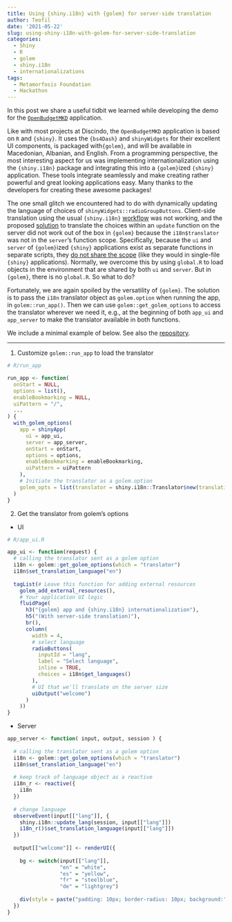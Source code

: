 ```yaml
---
title: Using {shiny.i18n} with {golem} for server-side translation
author: Teofil
date: '2021-05-22'
slug: using-shiny-i18n-with-golem-for-server-side-translation
categories:
  - Shiny
  - R
  - golem
  - shiny.i18n
  - internationalizations
tags:
  - Metamorfosis Foundation
  - Hackathon
---
```


In this post we share a useful tidbit we learned while developing the demo for the [`OpenBudgetMKD`](discindo.shinyapps.io/OpenBudgetNMK/) application. 

Like with most projects at Discindo, the `OpenBudgetMKD` application is based on `R` and `{shiny}`. It uses the `{bs4Dash}` and `shinyWidgets` for their excellent UI components, is packaged with`{golem}`, and will be available in Macedonian, Albanian, and English. From a programming perspective, the most interesting aspect for us was implementing internationalization using the `{shiny.i18n}` package and integrating this into a `{golem}`ized `{shiny}` application. These tools integrate seamlessly and make creating rather powerful and great looking applications easy. Many thanks to the developers for creating these awesome packages!

The one small glitch we encountered had to do with dynamically updating the language of choices of `shinyWidgets::radioGroupButtons`. Client-side translation using the usual `{shiny.i18n}` [workflow](https://appsilon.github.io/shiny.i18n/articles/basics.html) was not working, and the proposed [solution](https://github.com/Appsilon/shiny.i18n/issues/54) to translate the choices within an `update` function on the server did not work out of the box in `{golem}` because the `i18n$translator` was not in the `server`'s function scope. Specifically, because the `ui` and `server` of `{golem}`ized `{shiny}` applications exist as separate functions in separate scripts, they [do not share the scope](https://shiny.rstudio.com/articles/scoping.html) (like they would in single-file `{shiny}` applications). Normally, we overcome this by using `global.R` to load objects in the environment that are shared by both `ui` and `server`. But in `{golem}`, there is no `global.R`. So what to do?

Fortunately, we are again spoiled by the versatility of `{golem}`. The solution is to pass the `i18n` translator object as `golem.option` when running the app, in `golem::run_app()`. Then we can use `golem::get_golem_options` to access the translator wherever we need it, e.g., at the beginning of both `app_ui` and `app_server` to make the translator available in both functions.

We include a minimal example of below. See also the [repository](https://github.com/discindo/shiny.golem.i18n).

*****

1. Customize `golem::run_app` to load the translator

```r
# R/run_app

run_app <- function(
  onStart = NULL,
  options = list(), 
  enableBookmarking = NULL,
  uiPattern = "/",
  ...
) {
  with_golem_options(
    app = shinyApp(
      ui = app_ui,
      server = app_server,
      onStart = onStart,
      options = options, 
      enableBookmarking = enableBookmarking, 
      uiPattern = uiPattern
    ), 
    # Initiate the translator as a golem.option
    golem_opts = list(translator = shiny.i18n::Translator$new(translation_csvs_path = "inst/app/www/translations/"))
  )
}
```


2. Get the translator from golem's options

- UI

```r
# R/app_ui.R

app_ui <- function(request) {
  # calling the translator sent as a golem option
  i18n <- golem::get_golem_options(which = "translator")
  i18n$set_translation_language("en")
  
  tagList(# Leave this function for adding external resources
    golem_add_external_resources(),
    # Your application UI logic
    fluidPage(
      h3("{golem} app and {shiny.i18n} internationalization"),
      h5("(With server-side translation)"),
      br(),
      column(
        width = 4,
        # select language
        radioButtons(
          inputId = "lang",
          label = "Select language",
          inline = TRUE,
          choices = i18n$get_languages()
        ),
        # UI that we'll translate on the server size
        uiOutput("welcome")
      )
    ))
}
```


- Server

```r
app_server <- function( input, output, session ) {
  
  # calling the translator sent as a golem option
  i18n <- golem::get_golem_options(which = "translator")
  i18n$set_translation_language("en")
  
  # keep track of language object as a reactive
  i18n_r <- reactive({
    i18n
  })
  
  # change language
  observeEvent(input[["lang"]], {
    shiny.i18n::update_lang(session, input[["lang"]])
    i18n_r()$set_translation_language(input[["lang"]])
  })
  
  output[["welcome"]] <- renderUI({
    
    bg <- switch(input[["lang"]], 
                 "en" = "white",
                 "es" = "yellow",
                 "fr" = "steelblue",
                 "de" = "lightgrey")
    
    div(style = paste("padding: 10px; border-radius: 10px; background:", bg), h3(i18n$t("Welcome")))
  }) 
}
```

